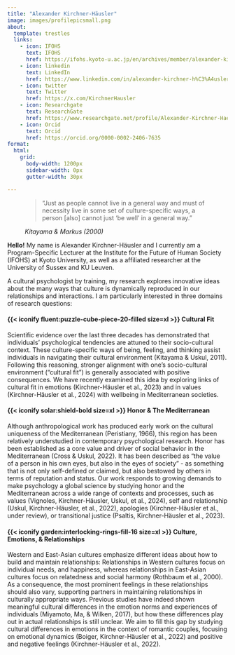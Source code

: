 ```yaml
---
title: "Alexander Kirchner-Häusler"
image: images/profilepicsmall.png
about:
  template: trestles
  links:
    - icon: IFOHS
      text: IFOHS
      href: https://ifohs.kyoto-u.ac.jp/en/archives/member/alexander-kirchner-hausler
    - icon: linkedin
      text: LinkedIn
      href: https://www.linkedin.com/in/alexander-kirchner-h%C3%A4usler-phd-222a54159/      
    - icon: twitter
      text: Twitter
      href: https://x.com/KirchnerHausler
    - icon: Researchgate
      text: ResearchGate
      href: https://www.researchgate.net/profile/Alexander-Kirchner-Haeusler?ev=hdr_xprf&_tp=eyJjb250ZXh0Ijp7ImZpcnN0UGFnZSI6ImhvbWUiLCJwYWdlIjoiaG9tZSIsInBvc2l0aW9uIjoiZ2xvYmFsSGVhZGVyIn19
    - icon: Orcid
      text: Orcid
      href: https://orcid.org/0000-0002-2406-7635
format:
  html:
    grid:
      body-width: 1200px
      sidebar-width: 0px
      gutter-width: 30px

---
```


<figure class="text-end">
  <blockquote class="blockquote">
    <p class="mb-0">“Just as people cannot live in a general way and must of necessity live in some set of culture-specific ways, a person [also] cannot just ‘be well’ in a general way.” </p>
  </blockquote>
  <figcaption class="blockquote-footer">
    <cite title="Source Title">Kitayama & Markus (2000)</cite>
  </figcaption>
</figure>

<b>Hello!</b> My name is Alexander Kirchner-Häusler and I currently am a Program-Specific Lecturer at the Institute for the Future of Human Society (IFOHS) at Kyoto University, as well as a affiliated researcher at the University of Sussex and KU Leuven.

A cultural psychologist by training, my research explores innovative ideas about the many ways that culture is dynamically reproduced in our relationships and interactions. I am particularly interested in three domains of research questions:

#### {{< iconify fluent:puzzle-cube-piece-20-filled size=xl >}} **Cultural Fit**

Scientific evidence over the last three decades has demonstrated that individuals’ psychological tendencies are attuned to their socio-cultural context. These culture-specific ways of being, feeling, and thinking assist individuals in navigating their cultural environment (Kitayama & Uskul, 2011). Following this reasoning, stronger alignment with one's socio-cultural environment (“cultural fit”) is generally associated with positive consequences. We have recently examined this idea by exploring links of cultural fit in emotions (Kirchner-Häusler et al., 2023) and in values (Kirchner-Häusler et al., 2024) with wellbeing in Mediterranean societies.

#### {{< iconify solar:shield-bold size=xl >}} **Honor & The Mediterranean**

Although anthropological work has produced early work on the cultural uniqueness of the Mediterranean (Peristiany, 1966), this region has been relatively understudied in contemporary psychological research. Honor has been established as a core value and driver of social behavior in the Mediterranean (Cross & Uskul, 2022). It has been described as “the value of a person in his own eyes, but also in the eyes of society” - as something that is not only self-defined or claimed, but also bestowed by others in terms of reputation and status. Our work responds to growing demands to make psychology a global science by studying honor and the Mediterranean across a wide range of contexts and processes, such as values (Vignoles, Kirchner-Häusler, Uskul, et al., 2024), self and relationship (Uskul, Kirchner-Häusler, et al., 2022), apologies (Kirchner-Häusler et al., under review), or transitional justice (Psaltis, Kirchner-Häusler et al., 2023).

#### {{< iconify garden:interlocking-rings-fill-16 size=xl >}} **Culture, Emotions, & Relationships**

Western and East-Asian cultures emphasize different ideas about how to build and maintain relationships: Relationships in Western cultures focus on individual needs, and happiness, whereas relationships in East-Asian cultures focus on relatedness and social harmony (Rothbaum et al., 2000). As a consequence, the most prominent feelings in these relationships should also vary, supporting partners in maintaining relationships in culturally appropriate ways. Previous studies have indeed shown meaningful cultural differences in the emotion norms and experiences of individuals (Miyamoto, Ma, & Wilken, 2017), but how these differences play out in actual relationships is still unclear. We aim to fill this gap by studying cultural differences in emotions in the context of romantic couples, focusing on emotional dynamics (Boiger, Kirchner-Häusler et al., 2022) and positive and negative feelings (Kirchner-Häusler et al., 2022).